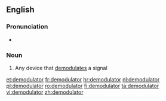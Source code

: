 ==English==

===Pronunciation===
* {{a|UK}} {{IPA|/dɪˈmɒdʃəleɪtə(ɹ)/}}

===Noun===
{{en-noun}}

# Any device that [[demodulate]]s a signal

[[et:demodulator]]
[[fr:demodulator]]
[[hr:demodulator]]
[[nl:demodulator]]
[[pl:demodulator]]
[[ro:demodulator]]
[[fi:demodulator]]
[[ta:demodulator]]
[[vi:demodulator]]
[[zh:demodulator]]